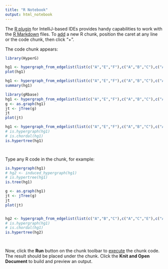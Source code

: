 ```yaml
---
title: "R Notebook"
output: html_notebook
---
```


The [R plugin](https://www.jetbrains.com/help/pycharm/r-plugin-support.html) for IntelliJ-based IDEs provides
handy capabilities to work with the [R Markdown](https://www.jetbrains.com/help/pycharm/r-markdown.html) files.
To [add](https://www.jetbrains.com/help/pycharm/r-markdown.html#add-code-chunk) a new R chunk,
position the caret at any line or the code chunk, then click "+".

The code chunk appears:
```r
library(HyperG)

hg1 <- hypergraph_from_edgelist(list(c("A","E","F"),c("A","B","C"),c("A","C","E"),c("C","D","E")))
plot(hg1)
```
```r
hg1 <- hypergraph_from_edgelist(list(c("A","E","F"),c("A","B","C"),c("A","C","E"),c("C","D","E")))
summary(hg1)

```
```r
library(gRbase)
hg1 <- hypergraph_from_edgelist(list(c("A","E","F"),c("A","B","C"),c("A","C","E"),c("C","D","E")))
g <- as.graph(hg1)
jt <- jTree(g)
jt
plot(jt)
```
```r
hg1 <- hypergraph_from_edgelist(list(c("A","E","F"),c("A","B","C"),c("A","C","E"),c("C","D","E")))
# is.hypergraph(hg1)
# is.chordal(hg1)
is.hypertree(hg1)
```
```r

```
```r

```


Type any R code in the chunk, for example:
```r

is.hypergraph(hg1)
# hg2 <- induced_hypergraph(hg1)
# is.hypertree(hg1)
is.tree(hg1)
```
```r
g <- as.graph(hg1)
jt <- jTree(g)
jt
plot(jt)
```
```r



```
```r
hg2 <- hypergraph_from_edgelist(list(c("A","B","C"),c("A","C","E"),c("A","B","F","G"),c("AC","B","D")))
# is.hypergraph(hg1)
# is.chordal(hg1)
is.hypertree(hg2)
```
```r

```
```r

```

Now, click the **Run** button on the chunk toolbar to [execute](https://www.jetbrains.com/help/pycharm/r-markdown.html#run-r-code) the chunk code. The result should be placed under the chunk.
Click the **Knit and Open Document** to build and preview an output.
